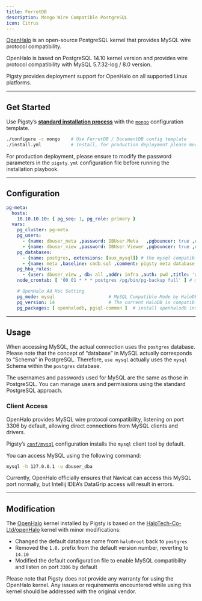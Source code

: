 ```yaml
---
title: FerretDB
description: Mongo Wire Compatible PostgreSQL
icon: Citrus
---
```


[OpenHalo](https://www.openhalo.org/) is an open-source PostgreSQL kernel that provides MySQL wire protocol compatibility.

OpenHalo is based on PostgreSQL 14.10 kernel version and provides wire protocol compatibility with MySQL 5.7.32-log / 8.0 version.

Pigsty provides deployment support for OpenHalo on all supported Linux platforms.



------

## Get Started

Use Pigsty’s [**standard installation process**](/docs/install/start/) with the [`mongo`](https://github.com/pgsty/pigsty/blob/main/conf/mongo.yml) configuration template.

```bash
./configure -c mongo    # Use FerretDB / DocumentDB config template
./install.yml           # Install, for production deployment please modify passwords in pigsty.yml first
```

For production deployment, please ensure to modify the password parameters in the `pigsty.yml` configuration file before running the installation playbook.


------

## Configuration

```yaml
pg-meta:
  hosts:
    10.10.10.10: { pg_seq: 1, pg_role: primary }
  vars:
    pg_cluster: pg-meta
    pg_users:
      - {name: dbuser_meta ,password: DBUser.Meta   ,pgbouncer: true ,roles: [dbrole_admin]    ,comment: pigsty admin user }
      - {name: dbuser_view ,password: DBUser.Viewer ,pgbouncer: true ,roles: [dbrole_readonly] ,comment: read-only viewer for meta database }
    pg_databases:
      - {name: postgres, extensions: [aux_mysql]} # the mysql compatible database
      - {name: meta ,baseline: cmdb.sql ,comment: pigsty meta database ,schemas: [pigsty]}
    pg_hba_rules:
      - {user: dbuser_view , db: all ,addr: infra ,auth: pwd ,title: 'allow grafana dashboard access cmdb from infra nodes'}
    node_crontab: [ '00 01 * * * postgres /pg/bin/pg-backup full' ] # make a full backup every 1am

    # OpenHalo Ad Hoc Setting
    pg_mode: mysql                    # MySQL Compatible Mode by HaloDB
    pg_version: 14                    # The current HaloDB is compatible with PG Major Version 14
    pg_packages: [ openhalodb, pgsql-common ]  # install openhalodb instead of postgresql kernel
```


------

## Usage

When accessing MySQL, the actual connection uses the `postgres` database. Please note that the concept of “database” in MySQL actually corresponds to “Schema” in PostgreSQL. Therefore, `use mysql` actually uses the `mysql` Schema within the `postgres` database.

The usernames and passwords used for MySQL are the same as those in PostgreSQL. You can manage users and permissions using the standard PostgreSQL approach.

### Client Access

OpenHalo provides MySQL wire protocol compatibility, listening on port 3306 by default, allowing direct connections from MySQL clients and drivers.

Pigsty’s [`conf/mysql`](https://github.com/pgsty/pigsty/blob/main/conf/mysql.yml) configuration installs the `mysql` client tool by default.

You can access MySQL using the following command:

```bash
mysql -h 127.0.0.1 -u dbuser_dba
```

Currently, OpenHalo officially ensures that Navicat can access this MySQL port normally, but Intellij IDEA’s DataGrip access will result in errors.




------

## Modification

The [OpenHalo](https://github.com/pgsty/openHalo) kernel installed by Pigsty is based on the [HaloTech-Co-Ltd/openHalo](https://github.com/HaloTech-Co-Ltd/openHalo) kernel with minor modifications:

- Changed the default database name from `halo0root` back to `postgres`
- Removed the `1.0.` prefix from the default version number, reverting to `14.10`
- Modified the default configuration file to enable MySQL compatibility and listen on port `3306` by default

Please note that Pigsty does not provide any warranty for using the OpenHalo kernel. Any issues or requirements encountered while using this kernel should be addressed with the original vendor.

